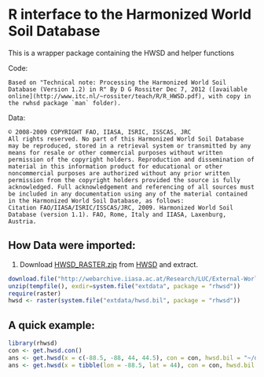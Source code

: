 R interface to the Harmonized World Soil Database
=================================================

This is a wrapper package containing the HWSD and helper functions

Code:

    Based on "Technical note: Processing the Harmonized World Soil Database (Version 1.2) in R" By D G Rossiter Dec 7, 2012 ([available online](http://www.itc.nl/~rossiter/teach/R/R_HWSD.pdf), with copy in the rwhsd package `man` folder).

Data:

    © 2008-2009 COPYRIGHT FAO, IIASA, ISRIC, ISSCAS, JRC 
    All rights reserved. No part of this Harmonized World Soil Database may be reproduced, stored in a retrieval system or transmitted by any means for resale or other commercial purposes without written permission of the copyright holders. Reproduction and dissemination of material in this information product for educational or other noncommercial purposes are authorized without any prior written permission from the copyright holders provided the source is fully acknowledged. Full acknowledgement and referencing of all sources must be included in any documentation using any of the material contained in the Harmonized World Soil Database, as follows:
    Citation FAO/IIASA/ISRIC/ISSCAS/JRC, 2009. Harmonized World Soil Database (version 1.1). FAO, Rome, Italy and IIASA, Laxenburg, Austria.
    


## How Data were imported:

1. Download [HWSD_RASTER.zip](http://webarchive.iiasa.ac.at/Research/LUC/External-World-soil-database/HWSD_Data/HWSD_RASTER.zip) from [HWSD](http://webarchive.iiasa.ac.at/Research/LUC/External-World-soil-database/HTML/HWSD_Data.html?sb=4) and extract.

```r
download.file("http://webarchive.iiasa.ac.at/Research/LUC/External-World-soil-database/HWSD_Data/HWSD_RASTER.zip", destfile=tempfile())
unzip(tempfile(), exdir=system.file("extdata", package = "rhwsd"))
require(raster)
hwsd <- raster(system.file("extdata/hwsd.bil", package = "rhwsd"))
```

## A quick example:

```r
library(rhwsd)
con <- get.hwsd.con()
ans <- get.hwsd(x = c(-88.5, -88, 44, 44.5), con = con, hwsd.bil = "~/data/hwsd/HWSD_RASTER/hwsd.bil")
ans <- get.hwsd(x = tibble(lon = -88.5, lat = 44), con = con, hwsd.bil = "~/data/hwsd/HWSD_RASTER/hwsd.bil")
```